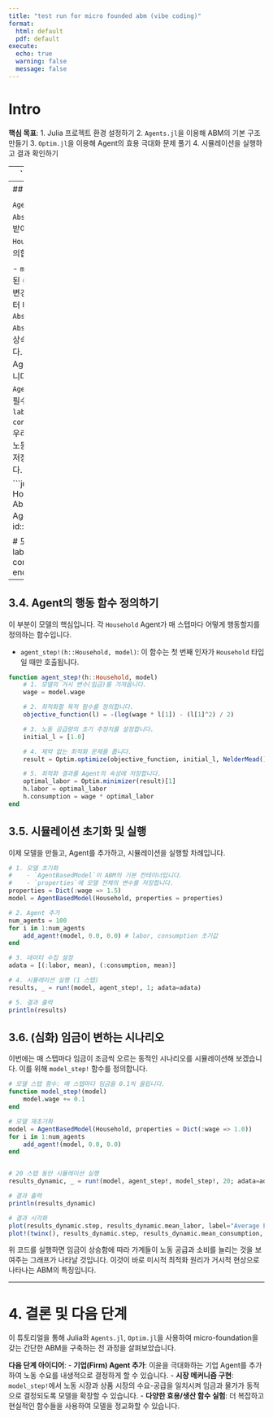 ```yaml
---
title: "test run for micro founded abm (vibe coding)"
format:
  html: default
  pdf: default
execute:
  echo: true
  warning: false
  message: false
---
```


# Intro
**핵심 목표**:
1.  Julia 프로젝트 환경 설정하기
2.  `Agents.jl`을 이용해 ABM의 기본 구조 만들기
3.  `Optim.jl`을 이용해 Agent의 효용 극대화 문제 풀기
4.  시뮬레이션을 실행하고 결과 확인하기

---
```julia
import Pkg

Pkg.add("Agents")
Pkg.add("Optim")
Pkg.add("Plots")
Pkg.add("DataFrames")
Pkg.add("Statistics")
Pkg.add("Revise")
```

# 2. 경제 모형 설계

우리는 매우 간단한 경제를 가정합니다. 이 경제에는 **가계(Household)** 라는 단일 종류의 Agent만 존재합니다.

## 가계(Household)의 문제

가계는 **소비(consumption, c)** 와 **노동(labor, l)** 을 통해 효용을 얻습니다. 가계의 목표는 주어진 임금(wage, w) 하에서 자신의 효용을 극대화하는 것입니다.

-   **효용 함수 (Utility Function)**: 
    $\max_{c, l} \quad U(c, l) = \log(c) - \frac{l^2}{2}$

-   **예산 제약 (Budget Constraint)**: 
    $c \le w \cdot l$

가계는 합리적이므로 항상 소득을 전부 소비합니다 (`c = w * l`). 따라서 가계의 문제는 노동(l)을 선택하여 효용을 극대화하는 단일 변수 문제로 단순화됩니다.

$\max_{l} \quad \log(w \cdot l) - \frac{l^2}{2}$

우리는 이 최적화 문제를 `Optim.jl`을 사용하여 수치적으로 풀 것입니다.

```julia
using Agents
using Optim
using Plots
using DataFrames
using Statistics
using Revise
gr()
```

---
## 3.2. Agent 정의하기

`Agents.jl`의 `AbstractAgent`를 상속받아 우리 모델의 `Household` Agent를 정의합니다.

-   `mutable struct`: 내장된 속성(field)들의 값을 변경할 수 있는 복합 데이터 타입입니다.
-   `<: AbstractAgent`: `AbstractAgent` 타입을 상속받는다는 의미입니다. `Agents.jl`의 모든 Agent는 이를 따라야 합니다.
-   `id::Int`: `Agents.jl`이 요구하는 필수 속성입니다.
-   `labor::Float64`, `consumption::Float64`: 우리 모델에서 각 가계의 노동 공급량과 소비량을 저장하기 위한 속성입니다.

```julia
mutable struct Household <: AbstractAgent
    # Agents.jl 필수 속성
    id::Int

    # 모델 고유 속성
    labor::Float64
    consumption::Float64
end
```

---
## 3.4. Agent의 행동 함수 정의하기

이 부분이 모델의 핵심입니다. 각 `Household` Agent가 매 스텝마다 어떻게 행동할지를 정의하는 함수입니다.

-   `agent_step!(h::Household, model)`: 이 함수는 첫 번째 인자가 `Household` 타입일 때만 호출됩니다.

```julia
function agent_step!(h::Household, model)
    # 1. 모델의 거시 변수(임금)를 가져옵니다.
    wage = model.wage

    # 2. 최적화할 목적 함수를 정의합니다.
    objective_function(l) = -(log(wage * l[1]) - (l[1]^2) / 2)

    # 3. 노동 공급량의 초기 추정치를 설정합니다.
    initial_l = [1.0]

    # 4. 제약 없는 최적화 문제를 풉니다.
    result = Optim.optimize(objective_function, initial_l, NelderMead())

    # 5. 최적화 결과를 Agent의 속성에 저장합니다.
    optimal_labor = Optim.minimizer(result)[1]
    h.labor = optimal_labor
    h.consumption = wage * optimal_labor
end
```

## 3.5. 시뮬레이션 초기화 및 실행

이제 모델을 만들고, Agent를 추가하고, 시뮬레이션을 실행할 차례입니다.

```julia
# 1. 모델 초기화
#    - `AgentBasedModel`이 ABM의 기본 컨테이너입니다.
#    - `properties`에 모델 전체의 변수를 저장합니다.
properties = Dict(:wage => 1.5)
model = AgentBasedModel(Household, properties = properties)

# 2. Agent 추가
num_agents = 100
for i in 1:num_agents
    add_agent!(model, 0.0, 0.0) # labor, consumption 초기값
end

# 3. 데이터 수집 설정
adata = [(:labor, mean), (:consumption, mean)]

# 4. 시뮬레이션 실행 (1 스텝)
results, _ = run!(model, agent_step!, 1; adata=adata)

# 5. 결과 출력
println(results)
```

## 3.6. (심화) 임금이 변하는 시나리오

이번에는 매 스텝마다 임금이 조금씩 오르는 동적인 시나리오를 시뮬레이션해 보겠습니다. 이를 위해 `model_step!` 함수를 정의합니다.

```julia
# 모델 스텝 함수: 매 스텝마다 임금을 0.1씩 올립니다.
function model_step!(model)
    model.wage += 0.1
end

# 모델 재초기화
model = AgentBasedModel(Household, properties = Dict(:wage => 1.0))
for i in 1:num_agents
    add_agent!(model, 0.0, 0.0)
end


# 20 스텝 동안 시뮬레이션 실행
results_dynamic, _ = run!(model, agent_step!, model_step!, 20; adata=adata)

# 결과 출력
println(results_dynamic)

# 결과 시각화
plot(results_dynamic.step, results_dynamic.mean_labor, label="Average Labor Supply", xlabel="Time Step", ylabel="Labor")
plot!(twinx(), results_dynamic.step, results_dynamic.mean_consumption, label="Average Consumption", ylabel="Consumption", color=:red, legend=:bottomright)

```

위 코드를 실행하면 임금이 상승함에 따라 가계들이 노동 공급과 소비를 늘리는 것을 보여주는 그래프가 나타날 것입니다. 이것이 바로 미시적 최적화 원리가 거시적 현상으로 나타나는 ABM의 특징입니다.

---

# 4. 결론 및 다음 단계

이 튜토리얼을 통해 Julia와 `Agents.jl`, `Optim.jl`을 사용하여 micro-foundation을 갖는 간단한 ABM을 구축하는 전 과정을 살펴보았습니다.

**다음 단계 아이디어**:
-   **기업(Firm) Agent 추가**: 이윤을 극대화하는 기업 Agent를 추가하여 노동 수요를 내생적으로 결정하게 할 수 있습니다.
-   **시장 메커니즘 구현**: `model_step!`에서 노동 시장과 상품 시장의 수요-공급을 일치시켜 임금과 물가가 동적으로 결정되도록 모델을 확장할 수 있습니다.
-   **다양한 효용/생산 함수 실험**: 더 복잡하고 현실적인 함수들을 사용하여 모델을 정교화할 수 있습니다.
